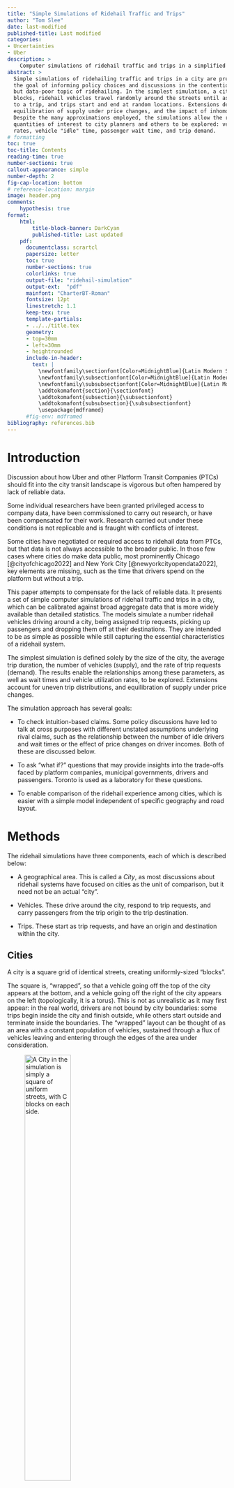 ```yaml
---
title: "Simple Simulations of Ridehail Traffic and Trips"
author: "Tom Slee"
date: last-modified
published-title: Last modified
categories:
- Uncertainties
- Uber
description: >
    Computer simulations of ridehail traffic and trips in a simplified city
abstract: >
  Simple simulations of ridehailing traffic and trips in a city are presented, with
  the goal of informing policy choices and discussions in the contentious 
  but data-poor topic of ridehailing. In the simplest simulation, a city is composed of a square grid of uniform 
  blocks, ridehail vehicles travel randomly around the streets until assigned 
  to a trip, and trips start and end at random locations. Extensions describe 
  equilibration of supply under price changes, and the impact of inhomogeneous demand. 
  Despite the many approximations employed, the simulations allow the relationships between 
  quantities of interest to city planners and others to be explored: vehicle utilization 
  rates, vehicle "idle" time, passenger wait time, and trip demand. 
# formatting
toc: true
toc-title: Contents
reading-time: true
number-sections: true
callout-appearance: simple
number-depth: 2
fig-cap-location: bottom
# reference-location: margin
image: header.png
comments:
    hypothesis: true
format:
    html:
        title-block-banner: DarkCyan
        published-title: Last updated
    pdf: 
      documentclass: scrartcl
      papersize: letter
      toc: true
      number-sections: true
      colorlinks: true
      output-file: "ridehail-simulation"
      output-ext:  "pdf"
      mainfont: "CharterBT-Roman"
      fontsize: 12pt
      linestretch: 1.1
      keep-tex: true
      template-partials:
      - ../../title.tex
      geometry:
      - top=30mm
      - left=30mm
      - heightrounded
      include-in-header:
        text: |
          \newfontfamily\sectionfont[Color=MidnightBlue]{Latin Modern Sans}
          \newfontfamily\subsectionfont[Color=MidnightBlue]{Latin Modern Sans}
          \newfontfamily\subsubsectionfont[Color=MidnightBlue]{Latin Modern Sans}
          \addtokomafont{section}{\sectionfont}
          \addtokomafont{subsection}{\subsectionfont}
          \addtokomafont{subsubsection}{\subsubsectionfont}
          \usepackage{mdframed}
      #fig-env: mdframed
bibliography: references.bib
---
```


# Introduction

Discussion about how Uber and other Platform Transit Companies (PTCs) should fit into the city transit landscape is vigorous but often hampered by lack of reliable data.

Some individual researchers have been granted privileged access to company data, have been commissioned to carry out research, or have been compensated for their work. Research carried out under these conditions is not replicable and is fraught with conflicts of interest.

Some cities have negotiated or required access to ridehail data from PTCs, but that data is not always accessible to the broader public. In those few cases where cities do make data public, most prominently Chicago [@cityofchicago2022] and New York City [@newyorkcityopendata2022], key elements are missing, such as the time that drivers spend on the platform but without a trip.

This paper attempts to compensate for the lack of reliable data. It presents a set of simple computer simulations of ridehail traffic and trips in a city, which can be calibrated against broad aggregate data that is more widely available than detailed statistics. The models simulate a number ridehail vehicles driving around a city, being assigned trip requests, picking up passengers and dropping them off at their destinations. They are intended to be as simple as possible while still capturing the essential characteristics of a ridehail system.

The simplest simulation is defined solely by the size of the city, the average trip duration, the number of vehicles (supply), and the rate of trip requests (demand). The results enable the relationships among these parameters, as well as wait times and vehicle utilization rates, to be explored. Extensions account for uneven trip distributions, and equilibration of supply under price changes.

The simulation approach has several goals:

-   To check intuition-based claims. Some policy discussions have led to talk at cross purposes with different unstated assumptions underlying rival claims, such as the relationship between the number of idle drivers and wait times or the effect of price changes on driver incomes. Both of these are discussed below.

-   To ask "what if?" questions that may provide insights into the trade-offs faced by platform companies, municipal governments, drivers and passengers. Toronto is used as a laboratory for these questions.

-   To enable comparison of the ridehail experience among cities, which is easier with a simple model independent of specific geography and road layout.

# Methods

The ridehail simulations have three components, each of which is described below:

-   A geographical area. This is called a *City*, as most discussions about ridehail systems have focused on cities as the unit of comparison, but it need not be an actual "city".

-   Vehicles. These drive around the city, respond to trip requests, and carry passengers from the trip origin to the trip destination.

-   Trips. These start as trip requests, and have an origin and destination within the city.

## Cities {#city}

A city is a square grid of identical streets, creating uniformly-sized "blocks".

The square is, "wrapped", so that a vehicle going off the top of the city appears at the bottom, and a vehicle going off the right of the city appears on the left (topologically, it is a torus). This is not as unrealistic as it may first appear: in the real world, drivers are not bound by city boundaries: some trips begin inside the city and finish outside, while others start outside and terminate inside the boundaries. The "wrapped" layout can be thought of as an area with a constant population of vehicles, sustained through a flux of vehicles leaving and entering through the edges of the area under consideration.

![A City in the simulation is simply a square of uniform streets, with C blocks on each side.](fig1.png){#fig-1 fig-align="center" width="50%"}

In this simplest model of a city, all locations are identical.

The unit of travel is a single block. A block may be thought of as a distance, a time, or a combination of the two. It is often taken as a minute of travel time, but this is not a requirement.

## Vehicles {#vehicles}

Vehicles all drive at the same constant speed, and each vehicle is always in one of three "phases", which are commonly used in discussions of ridehail systems.

-   In phase $P1$, the driver is logged into a ridehail app, their vehicle is available for the platform to assigned it to trips, but they do not have an assigned trip. In this phase the vehicle drives randomly around the city. Vehicles in *P1* are also sometimes called "idle" or "available" for trip requests.

-   In phase $P2$, the platform has assigned a vehicle to a trip, the vehicle has accepted the assignment, and it drives towards the trip origin by the shortest route to pick up the passenger. This route may involve going "off the edge" of the city and appearing at the opposite side. *P2* is sometimes called *en route* to picking up the passenger.

-   In phase $P3$, a vehicle has picked up one or more passengers and is driving by the shortest route to the destination.

Once a trip is complete, the vehicle returns to $P1$, waiting for the next trip request.

These phases are related to other terms common in the industry. The combination of $P1$ and $P2$ phases, when a driver has no passenger in the car, is sometimes referred to as *deadheading* time. The combination of $P2$ and $P3$ phases, when a driver is assigned to a trip (and is either *en route* or with a passenger), is sometimes called *engaged time*. Evaluated across the whole driver population, the proportion of time drivers spend in $P3$ is also called the *utilization rate* for the system. In this article, the proportion of time drivers spend in $P1$ is called the *excess supply* of the system.

## Trips {#trips}

Each trip has an *origin* and a *destination*. In the simplest simulation, each is chosen randomly from intersections in the city, except that the two locations cannot be the same.

From the passenger's point of view, trip time is in one of two phases: *waiting* or *traveling*. For randomly-selected trip origins and destinations, the average trip length $L$ in a city with $C$ blocks along each side is $C/2$.

The simulations focus entirely on "UberX-like" systems in which each vehicle takes only one trip at a time. The trip may represent one passenger or a group of passengers, but does not include "shared trips" with multiple stops, such as the Uber Pool service (now "UberX Share") where passengers request trips separately but share a vehicle for some portion of the trip. Ridehail operators have repeatedly tried to introduce such systems but, even before Covid, they made up a small portion of the total trips, and even when a passenger requested an "Uber Pool" trip they often ended up not sharing the vehicle [@policyinnovationtransportationservices2019].

The "wait time" used here ($W$) is the time between placing a trip request and setting off to the destination. This measure is different to that commonly used by Uber. With wait time defined as it is here, all the time of a trip (from request to arrival at the destination) is assigned to either waiting or travelling. For Uber, the wait time is the time elapsed until the driver appears at the location, but that leaves an unassigned "grey zone" period between driver arrival and the start of the trip, which may include time for the passenger to come out onto the street, time to find the vehicle (or for the driver to pick out the passenger), to possibly put luggage in the trunk, and to get in the vehicle. Uber currently (April 30, 2023) does not allow drivers to cancel a trip until they have waited 5 minutes,[@uberinc.2023] so this "grey zone" can be a substantial portion of the total trip time. Unless otherwise stated, "wait time" refers to the model-based time, not the Uber-reported time.

## Simulations {#the-simulation}

Each simulation is a sequence of moves. In each move, vehicles travel one block, from one intersection to the next. A typical move involves the following events:

-   Any new trip requests are generated.

-   Available vehicles are assigned to trips. The trip is assigned to the nearest available vehicle in $P1$, and if there are multiple vehicles at the same distance from the trip origin, one is selected at random. Vehicles always accept trip assignments.

-   Vehicles move from one intersection to the next. Each vehicle chooses a direction and moving a block to the next intersection. For vehicles in $P1$, the direction is random; for vehicles in $P2$ and $P3$, the direction is towards the trip origin or destination, as applicable.

-   Any trip that reaches its destination terminates.

![A city of 20 by 20 blocks, showing 160 vehicles (triangles) in phases $P1$ (red), $P2$ (orange), and $P3$ (green). The red diamonds are trip origins, and the green circles are trip destinations.](fig2.png){#fig-2 width="70%"}

@fig-2 illustrates a simulation in progress. At the end of each move, the simulation records and optionally plots the state of each vehicle and statistics about the overall system (fraction of vehicles in each phase, for example).

This framework is sufficient to simulate a city with a fixed supply of vehicles, and fixed demand (rate of requests). For some of the results below, this is all that is needed. For some other topics, the simulation has to be extended.

## Identities

With the trip and vehicle phases defined as they are here, there are two identities that are always obeyed by simulations that establish a steady state.

The first identity says that the time that vehicles spend with passengers on board is the same as the time that passengers spend riding in vehicles

$$
N \times P3 = D \times L
$$ {#eq-NP3}

where:

-   $N$ is the number of vehicles, which represents the supply of vehicles

-   $P3$ is the fraction of time vehicles have passengers

-   $D$ is the rate of trip requests, which represents the demand for trips

-   $L$ is the average trip duration.

A second identity says that, again as long as the system is in a steady state, the time vehicles spend *en route* to trip origins is the same as the time passengers spend waiting to be picked up.

$$
N \times P2 = D \times W
$$ {#eq-NP2}

where:

-   $P2$ is the fraction of time vehicles spend *en route* to picking up passengers

-   $W$ is the average wait time.

## Regions {#extensions}

The spirit of the simulations is to be as simple as possible, so that they can be calibrated using the very limited high-level public data available and so that they can be used comparatively. However, two extensions are necessary for some applications.

Many cities have a central "downtown" zone where the demand for ridehail traffic is high, surrounded by suburban areas where demand is lower. For example, 60% of trips in Metro Toronto originate within "Old Toronto" and East York, even though these two make up less than 20% of the total Metro area. This inhomogeneity is built into the model as two *zones*. A central zone has sides $C/2$ (so, one quarter of the city's area) and has a higher rate of trip requests than the surrounding area, as shown in @fig-3 below. The trip destinations remain randomly distributed around the whole city. With an inhomogeneity of zero, the central zone is the same as the rest, with an inhomogeneity of one all trip requests take place in the central zone. In this way, and in the spirit of keeping the model as simple and parsimonious as possible, a single inhomogeneity parameter between zero and one captures the two zones.

![The red dots show the origin of trips in a small "two-zone" city if eight blocks. The central area has a higher demand than outlying suburbs.](fig3.png){#fig-3 width="\"50%"}

The second extension, discussed in the section on Engaged Time standards below, is to allow vehicles to enter and leave the system in response to price and demand.

The use of random locations for trip destinations implies an average trip length of $C/2$ (regardless of inhomogeneity). To model an area where the average trip length may differ from this, a maximum trip length can be set, with trips distributed randomly over intersections within that distance.

## Implementations {#implementation}

The simulation is implemented in the Python programming language, and the code is available on GitHub at <https://github.com/tomslee/ridehail>. It can be run as a desktop application from a command line (tested on Windows and on Linux) and a subset can be explored more interactively online at <https://tomslee.github.io/ridehail/lab/>.

Simulations using the desktop application are controlled by a configuration file, which at its simplest specifies the size of the city (number of blocks on each side), the base demand rate (number of trip requests each move), and the number of vehicles. Currently there are almost 50 configuration parameters governing (beyond the basic simulation), logging, animation, sequence, equilibration, shocks and more.

A subset of the simulations is also available on the web at <https://tomslee.github.io/ridehail/lab/> , where the configuration is set in the browser. The simulations run in the browser (not at a server), using the Pyodide python distribution [@thepyodidedevelopmentteam2022], using the same underlying code as the desktop but with different configuration and animation options. The web site is currently a playground or laboratory, which allows experimentation but does not provide a way to save results. All results in this paper are taken from desktop simulations.

## Justifications

The simulations are obviously dramatic simplifications of reality. There is no treatment of cancelled trips, no distinctions among drivers, no consideration of information asymmetries and special driver incentives, or of many other factors that go to make up the complex world of ridehailing. The distribution of trip durations is roughly normal, which is different from the actual distribution. Most simulations are run with no account taken for different driver speed when idle compared to when engaged on a trip.

In some ways this oversimplification is a strength: there is so little public data available regarding the specifics of ridehail markets that any more complex model would be overfitted. Many published reports and papers have relied either on access to Uber's data or on driver surveys to collect data. The former has obvious conflict of interest problems and the latter is always going to be partial. The challenge, in fact, is to find enough reliable data to calibrate even this simplified model against reality.

A second benefit is that by having a small number of parameters we can address some of the questions asked in public and policy circles, which relate to overall gross features of the system. How does wait time depend on demand? What are the likely consequences of a price increase? More generally, how to the basic variables of the system affect each other. Finally, a simple model should allow comparison among cities, based on their values of the basic parameters.

# Ridehail in Toronto {#simulating-ridehail-in-toronto}

The ridehail market in Metropolitan Toronto was chosen as a test arena. The city has released important data in a 2019 study by the City of Toronto [@policyinnovationtransportationservices2019] and an update in 2021 [@policyinnovationtransportationservices2021], here called *Toronto 2019* and *Toronto 2021*, which provide a valuable set of high-level data that can help validate the simulation approach.

Metro Toronto has a population of 3 million people. It consists of the City of Toronto and surrounding urban areas (Scarborough, Etobicoke, York, East York, and North York and is intermediate in size between the old City of Toronto and the Greater Toronto Area (population 6 million). Metro Toronto (henceforth just "Toronto") has an area of 630 square kilometres. For the purposes of these simulations, Metro Toronto is considered as a square, with sides of 25 km and hence an area of 625 km\^2.

## Reference values

In *Toronto 2021*, the authors chose Thursday Feb 6, 2020 as a representative day to assess the overall state of ridehail in Toronto, pre-pandemic (p25). The first question we ask is: can the model reproduce important aspects of this day?

Although the date is now three years in the past, any reference to "Toronto" here implies "Toronto on February 6, 2020". Relevant statistics from this study are shown in @tbl-reference-values.

| Quantity                                        |             Value |
|-------------------------------------------------|------------------:|
| Trips completed (D)                             | 193,902 (135/min) |
| Average trip length (L)                         |            8.13km |
| Average vehicle speed (v)                       |           31 km/h |
| Percent of time: Period 1 (available for trip)  |             40.5% |
| Percent of time: Period 2 (en-route to pick-up) |             11.2% |
| Percent of time: Period 3 (with passenger)      |             48.3% |
| Active vehicles per hour                        |              6200 |

: Statistics for Uber trips in Toronto on Feb 6, 2020. The values come from the City of Toronto study on platform transit companies. The average vehicle speed comes from correspondence with the authors. {#tbl-reference-values}

There is a regular churn of active vehicles, so the reported number of active vehicles, which is the total number recorded in a given hour, overestimates the number on the streets at any one time. Using the distribution of vehicle hours from the *Toronto 2021* report suggests that 40% of all vehicles will leave during any given hour. To maintain a steady volume of traffic a corresponding number will enter. The number of active vehicles at any one time is therefore more like 6200 \* 100 / 140 = 4400.

We demand that the numbers fit @eq-NP3. After these adjustments we take the values in @tbl-reference-2 as reference values:

| Quantity                                                   | Symbol  |          Value |
|-------------------------------------|:----------------:|-----------------:|
| Average number of active vehicles                          |   $N$   |           4500 |
| Demand (trip requests per minute)                          |   $D$   | 135 per minute |
| Average trip duration                                      |   $L$   |     16 minutes |
| Percent of time: Period 1 (available for trip)             |  $P1$   |          40.5% |
| Percent of Percent of time: Period 2 (en-route to pick-up) |  $P2$   |          11.2% |
| Percent of time: Period 3 (with passenger)                 |  $P3$   |          48.3% |
| Average wait time                                          |   $W$   |    3.7 minutes |
| Average wait fraction                                      | $W / L$ |           0.23 |

: Reference values for an average hour of ridehail traffic in Toronto on Feb 6, 2020. {#tbl-reference-2}

## Calibration I: supply, demand, and utilization rate

At 31 km/hour, it takes 48 minutes to cross the city. In the simulation Toronto is represented as a 48 by 48 grid, so that each block represents a minute of travel. Trips start and finish at random locations but with a maximum duration of 32 minutes, which yields an average duration of 16 minutes to match the observed duration. The demand for trips was fixed at the observed average value of 135 trips per minute.

![First calibration of Toronto ridehail simulation: homogeneous model](toronto_calibration_homogeneous.png){#fig-toronto-homogeneous}

@fig-toronto-homogeneous shows the results of a sequence of simulations, in which the number of vehicles $N$ is varied from 2000 to 7,000. For each value of $N$, a simulation of 500 blocks duration was carried out, with the results averaged over the final 100 blocks. The time for each simulation depends on the number of vehicles: for 5000 vehicles the simulation takes about 15 minutes on a Dell XPS 13 9380 laptop. The first result is that this simplified model can simulate an environment the scale of Toronto on a single laptop computer.

At low vehicle counts, there are too few vehicles to sustain a steady state. Vehicles are busy all the time ($P1 = 0$), trip requests go unanswered for longer and longer (the wait fraction $W$ is literally off the chart. Things fall apart: the drivers cannot keep up with the requests.

At vehicle counts above 3000, the drivers can keep up with requests and the system achieves a steady state. As $N$ is increased further, the utilization rate $P3$ falls and the excess capacity $P1$ rises, as more vehicles compete for the available trips. The wait time $W$ decreases as the number of vehicles increases, but is a small fraction of the trip duration even at 3000 vehicles, and the dispatch time $P2$ is correspondingly low.

This model correctly reproduces the $P3$ value of 0.48 with a supply of $N = 4500$ vehicles. In some ways this is just a check that eliminates some bugs: the identity is satisfied by any steady-state behavior, regardless of geometry. The chart confirms that the utilization rate depends solely on vehicle supply $N$, trip demand $D$, and trip duration $L$, but not on finer features of the city geography.

## Calibration II: wait times and dispatch times

The homogeneous model of Toronto, with trip origins and destinations distributed randomly over the whole city, delivers the correct ratio of $P3$ to $N$. However, the homogeneous model underestimates dispatch time $P2$ and wait time $W$ compared to the observed values. Identity II fixes the $W/P2$ ratio, but not the absolute value of either of those quantities. To get this value correct we must allow inhomogeneity of trip distributions.

![Second step of Toronto ridehail calibration: wait times and inhomogeneity](toronto_calibration_inhomogeneous.png){#fig-inhomog}

@fig-inhomog shows the vehicle phases as a function of inhomogeneity, using the fixed demand of 135 trips per minute and a fixed supply of 4500 vehicles derived from @fig-toronto-homogeneous. The Figure shows that the utilization rate $P3$ is independent of inhomogeneity, as expected, while the other values change. An inhomogeneity of 0.4 reproduces the observed values of $P2$ and $W$, and hence $P1$, completing the essential descriptive statistics of Toronto's ridehail market.

An inhomogeneity of 0.4 means that 60% of trip origins are distributed randomly over the entire city, while 40% are constrained to within the central square, of size $C/2 \times C/2$. Hence, 55% of all trips start in the central "downtown area". This corresponds roughly to the old City of Toronto (reference needed for travel times).

## Application I: wait times and excess capacity

@fig-toronto-final shows simulations for the calibrated Metro Toronto model, with varying numbers of vehicles $N$ from 2000 to 7000. The actual number on Feb 6, 2020 was $N=4500$, as discussed above.

![How things depend on vehicle count](toronto_vehicle_count.png){#fig-toronto-final}

The model makes explicit and quantitative the trade-off between short wait times and additional vehicles on the streets. @fig-toronto-final shows that a decrease in wait times of one minute (from 4.2 to 3.2 minutes, or $W$ = 0.26 to 0.20, bracketing the observed average of 3.7 minutes), at a fixed demand of 135 trips per minute, adds approximately 1500 vehicles to the streets (from 3800 to 5300) with attendant congestion and pollution.

## Application II: demand and utilization rates

In 2017, the New York Times published a story that highlighted the tradeoff between wait times and utilization rates, including an animation that inspired the model presented here [@scheiber2017]. Uber responded with a blog post claiming that the story missed the effect of demand: that with additional demand, both wait times and utilization rates could increase in a virtuous cycle. While Uber provided charts to back up the claim, they noticeably lacked any numbers on the Y axes. Since that time, there has been little discussion of the claim.

![The number of vehicles $N$ and utilization rate $P3$ required to support a wait time of 3.7 minutes ($W =0.23$). While the utilization rate ($P3$) does increase with demand, the improvements level off at levels of demand far below the current Toronto level of 135 requests per minute. Meanwhile, the number of vehicles required keeps growing linearly (purple line: different axis).](wait_times.png){#fig-fixed-wait-time width="100%"}

| City          | Year  | Time or distance? | Utilization rate |
|---------------|-------|-------------------|-----------------:|
| Chicago       | 2015  | Distance          |              59% |
| Chicago       | 2019  | Distance          |              55% |
| Boston        | 2016  | Time              |              47% |
| Boston        | 2019  | Distance          |              55% |
| Los Angeles   | 2016  | Time              |              42% |
| Los Angeles   | 2019  | Distance          |              60% |
| New York City | 2016  | Time              |              51% |
| New York City | 2017  | Distance          |              59% |
| San Francisco | 2016  | Time              |              55% |
| San Francisco | 2017  | Distance          |              67% |
| San Francisco | 2019  | Distance          |              64% |
| Seattle       | 2016  | Time              |              44% |
| Seattle       | 2019  | Distance          |              53% |
| Seattle       | 2020a | Time              |              60% |
| Seattle       | 2020b | Time              |              51% |
| Washington DC | 2019  | Distance          |              55% |

: Utilization rates for Uber in USA cities. Rates measured by distance will be higher than those measured by time as drivers cover more distance in a given time when engaged in a trip. 2019 values are from an Uber-commissioned report [@balding2019]; 2017 values from a report by Bruce Schaller [@schaller2017], and 2015 values from an NBER report by [@cramer2016]. The 2020 values for Seattle come from reports by [@hyman2020] and by [@parrott2020]. {#tbl-utilization}

@fig-fixed-wait-time shows the utilization rates and vehicle counts required to sustain a 3.7 minute wait time $W$ in Toronto, and sheds some light on Uber's counter-claim. As Uber claimed, an increase in demand does increase vehicle utilization even at a constant wait time. However, that utilization increase fades away at higher demand rates. As a result, even if the trip volume in Toronto were to increase to 200,000 per day (a 50% increase over the pre-pandemic numbers), the utilization rate would still increase to only 54% if wait time were kept at the same value.

As @tbl-utilization shows, other cities have utilization rates (by time) of 50 to 60% , with New York City and San Francisco as outliers. Toronto has a level of demand that is lower than Chicago, which may provide a reasonable upper bound to what can be expected of around 60%.

There are two ways that utilization rates may exceed these estimates. The first is for the number of drivers to be limited, so that wait times are longer. The second is for trips to concentrate even more heavily into the high traffic central zone. But this central core is well served by mass transit, and any gain in ridehail trips would be achieved by taking riders away from mass transit and putting them in cars [@young2020], adding to problems of congestion [@erhardt2019].

Without these changes, the ridehail system has at least 40% excess capacity (vehicles not engaged in driving passengers or en route to pick passengers). There is no efficient solution to emissions through ride hailing.

# Equilibration

A distinguishing feature of the gig economy model is that, once drivers are signed up to the platform, they control their hours of work: they are generally free to start or stop work simply by logging in or out from the application. The platforms' ability to expand or shrink the supply of drivers in response to demand, whether in the short term ("surge pricing" and its descendants) or in the longer term through changes in commission and incentives, has been central to their success. The ridehail simulation has been extended to accommodate entry and exit.

Using the model to make quantitative predictions of ridehail system behaviour would require more data than is publicly available. At this point, the equilibration serves mainly as a pedagogical tool to illustrate the interdependencies between the different facets of ridehail markets.

## An equilibration model

A simplified formula for average net driver income $I$ is as follows:

$$
I = I_0 - c
  = P3 \cdot p \cdot (1 - m) - c
$$ {#eq-income}

where:

-   $I_0$ is gross income

-   $p$ is the price of a trip (fare per block)

-   $m$ is the platform commission, as a fraction of the fare

-   $c$ is the marginal cost of operating the vehicle

If the average net income is above a threshold $w_0$, called the *reservation wage*, then there is money to be made and vehicles will enter the market. If the average net income is below the reservation wage, some vehicles will leave. The reservation wage is determined by external factors such as the state of the labour market, which determines what other options are open to drivers apart from ridehail and hence how much they have to earn in order to find ridehail worthwhile.

If vehicles enter, the additional supply of drivers provides additional competition for the available rides, the utilization rate $P3$ falls, and so the average income also falls. If vehicles leave, there is less competition for the available rides, the utilization rate and average income increase. When the average income matches the reservation wage, the system is at equilibrium.

Vehicles entering and leaving the arena looks like a dynamic process, but there is no attempt to model time in the approach to equilibrium. The rate at which vehicles enter and leave is set purely for convenience. In principle, the parameters could be set to describe short term (surge pricing) or longer term equilibration (drivers deciding to sign up to the platform or leaving it).

# Discussion

## Psychological tricks and opacity

## Costs and driver pay

# Conclusions

The simple simulation of a ridehail system may provide

# References

